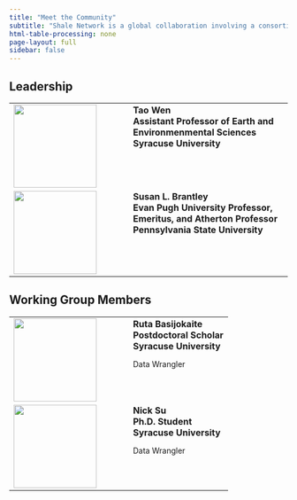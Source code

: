 ```yaml
---
title: "Meet the Community"
subtitle: "Shale Network is a global collaboration involving a consortium of Energy-Water researchers and institutions."
html-table-processing: none
page-layout: full
sidebar: false
---
```


## Leadership
```{=html}
<table border="0" cellpadding=10px cellspacing="0">
  <tr valign="top">
    <td style="width:200px"><a href="url"><img src="portraits/Tao_Wen.jpg" align="left" height="150px" width="150px"></a>
    </td>
    <td>
      <strong>
        Tao Wen<BR>
        Assistant Professor of Earth and Environmenmental Sciences<BR>
        Syracuse University<BR>
      </strong>
    </td>
  </tr>
  <tr valign="top">
    <td style="width:200px"><a href="url"><img src="portraits/Susan_Brantley.jpg" align="left" height="150px" width="150px"></a>
    </td>
    <td>
      <strong>
        Susan L. Brantley<BR>
        Evan Pugh University Professor, Emeritus, and Atherton Professor<BR>
        Pennsylvania State University<BR>
      </strong>
    </td>
  </tr>
</table>
```

## Working Group Members
```{=html}
<table border="0" cellpadding=10px cellspacing="0">
  <tr valign="top">
    <td style="width:200px"><a href="url"><img src="portraits/Ruta_Basijokaite.jpg" align="left" height="150px" width="150px"></a>
    </td>
    <td>
      <strong>
        Ruta Basijokaite<BR>
        Postdoctoral Scholar<BR>
        Syracuse University<BR>
      </strong>
      <p style = "font-size:14px">
        Data Wrangler
      </p>
    </td>
  </tr>
  <tr valign="top">
    <td style="width:200px"><a href="url"><img src="portraits/Nick_Su.jpg" align="left" height="150px" width="150px"></a>
    </td>
    <td>
      <strong>
        Nick Su<BR>
        Ph.D. Student<BR>
        Syracuse University<BR>
      </strong>
      <p style = "font-size:14px">
        Data Wrangler
      </p>
    </td>
  </tr>
</table>
```